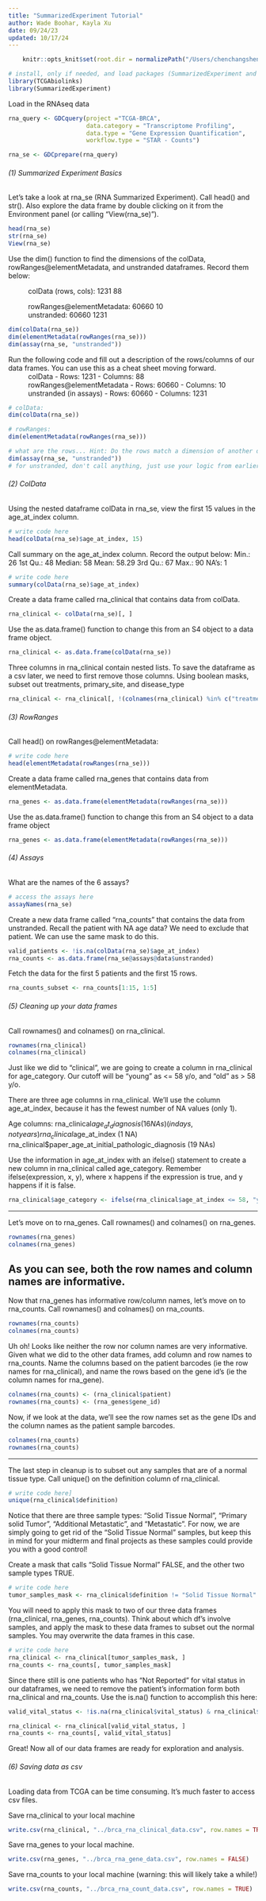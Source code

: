 ```yaml
---
title: "SummarizedExperiment Tutorial"
author: Wade Boohar, Kayla Xu
date: 09/24/23
updated: 10/17/24
---
```


```r
    knitr::opts_knit$set(root.dir = normalizePath("/Users/chenchangshen/Desktop/FAQBIO490/490_cluster/analysis_data")) 
```


```r
# install, only if needed, and load packages (SummarizedExperiment and TCGAbiolinks)
library(TCGAbiolinks)
library(SummarizedExperiment)
```

Load in the RNAseq data
```r
rna_query <- GDCquery(project ="TCGA-BRCA",
                      data.category = "Transcriptome Profiling",
                      data.type = "Gene Expression Quantification",
                      workflow.type = "STAR - Counts")

rna_se <- GDCprepare(rna_query)

```


###### (1) Summarized Experiment Basics

Let's take a look at rna_se (RNA Summarized Experiment). Call head() and str(). Also explore the data frame by double clicking on it from the Environment panel (or calling "View(rna_se)").

```r
head(rna_se)
str(rna_se)
View(rna_se)
```

Use the dim() function to find the dimensions of the colData, rowRanges@elementMetadata, and unstranded dataframes. Record them below:

  ~ colData (rows, cols): 1231   88
  ~ rowRanges@elementMetadata: 60660    10
  ~ unstranded: 60660  1231

```r
dim(colData(rna_se))
dim(elementMetadata(rowRanges(rna_se)))
dim(assay(rna_se, "unstranded"))
```

Run the following code and fill out a description of the rows/columns of our data frames. You can use this as a cheat sheet moving forward.
  ~ colData
        - Rows: 1231
        - Columns: 88
  ~ rowRanges@elementMetadata
        - Rows: 60660
        - Columns: 10
  ~ unstranded (in assays)
        - Rows: 60660
        - Columns: 1231
  
```r
# colData: 
dim(colData(rna_se))

# rowRanges:
dim(elementMetadata(rowRanges(rna_se)))

# what are the rows... Hint: Do the rows match a dimension of another dataframe?
dim(assay(rna_se, "unstranded"))
# for unstranded, don't call anything, just use your logic from earlier!
```

###### (2) ColData

Using the nested dataframe colData in rna_se, view the first 15 values in the age_at_index column.

```r
# write code here
head(colData(rna_se)$age_at_index, 15)
```

Call summary on the age_at_index column. Record the output below:
    Min.: 26
    1st Qu.: 48
    Median: 58
    Mean: 58.29
    3rd Qu.: 67
    Max.: 90
    NA's: 1
    
```r
# write code here
summary(colData(rna_se)$age_at_index)
```

Create a data frame called rna_clinical that contains data from colData.

```r
rna_clinical <- colData(rna_se)[, ]
```

Use the as.data.frame() function to change this from an S4 object to a data frame object.

```r
rna_clinical <- as.data.frame(colData(rna_se))
```

Three columns in rna_clinical contain nested lists. To save the dataframe as a csv later, we need to first remove those columns. Using boolean masks, subset out treatments, primary_site, and disease_type

```r
rna_clinical <- rna_clinical[, !(colnames(rna_clinical) %in% c("treatments", "primary_site", "disease_type"))]
```


###### (3) RowRanges

Call head() on rowRanges@elementMetadata:

```r
# write code here
head(elementMetadata(rowRanges(rna_se)))

```

Create a data frame called rna_genes that contains data from elementMetadata.

```r
rna_genes <- as.data.frame(elementMetadata(rowRanges(rna_se)))

```

Use the as.data.frame() function to change this from an S4 object to a data frame object

```r
rna_genes <- as.data.frame(elementMetadata(rowRanges(rna_se)))

```

###### (4) Assays

What are the names of the 6 assays?

```r
# access the assays here
assayNames(rna_se)

```

Create a new data frame called "rna_counts" that contains the data from unstranded. Recall the patient with NA age data? We need to exclude that patient. We can use the same mask to do this.

```r
valid_patients <- !is.na(colData(rna_se)$age_at_index)
rna_counts <- as.data.frame(rna_se@assays@data$unstranded)
```

Fetch the data for the first 5 patients and the first 15 rows.

```r
rna_counts_subset <- rna_counts[1:15, 1:5]
```


###### (5) Cleaning up your data frames

Call rownames() and colnames() on rna_clinical.

```r
rownames(rna_clinical)
colnames(rna_clinical)
```

Just like we did to "clinical", we are going to create a column in rna_clinical for age_category. Our cutoff will be "young" as <= 58 y/o, and "old" as > 58 y/o.

There are three age columns in rna_clinical. We'll use the column age_at_index, because it has the fewest number of NA values (only 1).

Age columns:
  rna_clinical$age_at_diagnosis (16 NAs) (in days, not years)
  rna_clinical$age_at_index (1 NA) 
  rna_clinical$paper_age_at_initial_pathologic_diagnosis (19 NAs)
  

Use the information in age_at_index with an ifelse() statement to create a new column in rna_clinical called age_category. Remember ifelse(expression, x, y), where x happens if the expression is true, and y happens if it is false.

```r
rna_clinical$age_category <- ifelse(rna_clinical$age_at_index <= 58, "young", "old")
```

----

Let's move on to rna_genes. Call rownames() and colnames() on rna_genes.

```r
rownames(rna_genes)
colnames(rna_genes)
```

As you can see, both the row names and column names are informative.
----

Now that rna_genes has informative row/column names, let's move on to rna_counts. Call rownames() and colnames() on rna_counts.

```r
rownames(rna_counts)
colnames(rna_counts)
```

Uh oh! Looks like neither the row nor column names are very informative. Given what we did to the other data frames, add column and row names to rna_counts. Name the columns based on the patient barcodes (ie the row names for rna_clinical), and name the rows based on the gene id's (ie the column names for rna_gene).

```r
colnames(rna_counts) <- (rna_clinical$patient)
rownames(rna_counts) <- (rna_genes$gene_id)
```

Now, if we look at the data, we'll see the row names set as the gene IDs and the column names as the patient sample barcodes.
```r
colnames(rna_counts)
rownames(rna_counts)
```

----

The last step in cleanup is to subset out any samples that are of a normal tissue type. Call unique() on the definition column of rna_clinical.

```r
# write code here]
unique(rna_clinical$definition)

```

Notice that there are three sample types: "Solid Tissue Normal", "Primary solid Tumor", "Additional Metastatic", and "Metastatic". For now, we are simply going to get rid of the "Solid Tissue Normal" samples, but keep this in mind for your midterm and final projects as these samples could provide you with a good control!

Create a mask that calls "Solid Tissue Normal" FALSE, and the other two sample types TRUE.

```r
# write code here
tumor_samples_mask <- rna_clinical$definition != "Solid Tissue Normal"
```

You will need to apply this mask to two of our three data frames (rna_clinical, rna_genes, rna_counts). Think about which df's involve samples, and apply the mask to these data frames to subset out the normal samples. You may overwrite the data frames in this case.

```r
# write code here
rna_clinical <- rna_clinical[tumor_samples_mask, ]
rna_counts <- rna_counts[, tumor_samples_mask]


```

  
Since there still is one patients who has "Not Reported" for vital status in our dataframes, we need to remove the patient's information form both rna_clinical and rna_counts. Use the is.na() function to accomplish this here:

```r
 
valid_vital_status <- !is.na(rna_clinical$vital_status) & rna_clinical$vital_status != "Not Reported"

rna_clinical <- rna_clinical[valid_vital_status, ]
rna_counts <- rna_counts[, valid_vital_status]
```

Great! Now all of our data frames are ready for exploration and analysis.

  
###### (6) Saving data as csv

Loading data from TCGA can be time consuming. It's much faster to access csv files.

Save rna_clinical to your local machine

```r
write.csv(rna_clinical, "../brca_rna_clinical_data.csv", row.names = TRUE)
```


Save rna_genes to your local machine.

```r
write.csv(rna_genes, "../brca_rna_gene_data.csv", row.names = FALSE)
```


Save rna_counts to your local machine (warning: this will likely take a while!)

```r
write.csv(rna_counts, "../brca_rna_count_data.csv", row.names = TRUE)
```
